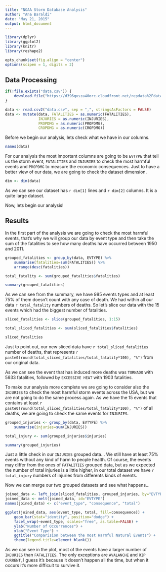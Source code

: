 ```yaml
---
title: "NOAA Storm Database Analysis"
author: "Ana Baraldi"
date: "May 21, 2015"
output: html_document
---
```


```r
library(dplyr)
library(ggplot2)
library(knitr)
library(reshape2)
```

```r
opts_chunk$set(fig.align = "center")
options(scipen = 1, digits = 2)
```

## Data Processing

```r
if(!file.exists("data.csv")) {
    download.file("https://d396qusza40orc.cloudfront.net/repdata%2Fdata%2FStormData.csv.bz2", destfile = "data.csv", method="curl")
}

data <- read.csv2("data.csv", sep = ",", stringsAsFactors = FALSE)
data <- mutate(data, FATALITIES = as.numeric(FATALITIES),
               INJURIES = as.numeric(INJURIES),
               PROPDMG = as.numeric(PROPDMG),
               CROPDMG = as.numeric(CROPDMG))
```

Before we begin our analysis, lets check what we have in our columns.

```r
names(data)
```

For our analysis the most important columns are going to be `EVTYPE` that tell us the storm event, `FATALITIES` and `INJURIES` to check the most harmful events and `PROPDMG` to measure the economic consequences.
Just to have a better view of our data, we are going to check the dataset dimension.

```r
dim <- dim(data)
```
As we can see our dataset has `r dim[1]` lines and `r dim[2]` columns. It is a quite large dataset. 

Now, lets begin our analysis!

## Results

In the first part of the analysis we are going to check the most harmful events, that's why we will group our data by event type and then take the sum of the fatalities to see how many deaths have occurred between 1950 and 2011. 
```r
grouped_fatalities <- group_by(data, EVTYPE) %>%
    summarise(fatalities=sum(FATALITIES)) %>%
    arrange(desc(fatalities)) 

total_fatality <- sum(grouped_fatalities$fatalities)

summary(grouped_fatalities)
```
As we can see from the summary, we have 985 events types and at least 75% of them doesn't count with any case of death. We had within all our data `r total_fatality` numbers of deaths. So let's slice our data with the 15 events which had the biggest number of fatalities. 

```r
sliced_fatalities <- slice(grouped_fatalities, 1:15)

total_sliced_fatalities <- sum(sliced_fatalities$fatalities)

sliced_fatalities
```
Just to point out, our new sliced data have `r total_sliced_fatalities` number of deaths, that represents `r paste0(round(total_sliced_fatalities/total_fatality*100), "%")` from our original data.

As we can see the event that has induced more deaths was `TORNADO` with 5633 fatalities, followed by `EXCESSIVE HEAT` with 1903 fatalities.

To make our analysis more complete we are going to consider also the `INJURIES` to check the most harmful storm events across the USA, but we are not going to do the same process again. As we have the 15 events that contains at least `r paste0(round(total_sliced_fatalities/total_fatality*100), "%")` of all deaths, we are going to check the same events for `INJURIES`.

```r
grouped_injuries <- group_by(data, EVTYPE) %>%
    summarise(injuries=sum(INJURIES))

total_injury <- sum(grouped_injuries$injuries)

summary(grouped_injuries)
```
Just a little check in our `INJURIES` grouped data... We still have at least 75% events without any kind of harm to people health. Of course, the events may differ from the ones of `FATALITIES` grouped data, but as we expected the number of total injuries is a little higher, in our total dataset we have `r total_injury` numbers of injuries from differents kinds of events.

Now we can merge our two grouped datasets and see what happens...
```r
joined_data <- left_join(sliced_fatalities, grouped_injuries, by="EVTYPE")
joined_data <- melt(joined_data, id="EVTYPE")
names(joined_data) <- c("event_type", "consequence", "total")

ggplot(joined_data, aes(event_type, total, fill=consequence)) + 
    geom_bar(stat="identity", position="dodge") +
    facet_wrap(~event_type, scales="free", as.table=FALSE) +
    ylab("Number of Occurrences") +
    xlab("Event Type") +
    ggtitle("Comparision between the most Harmful Natural Events") +
    theme(legend.title=element_blank())
```
As we can see in the plot, most of the events have a larger number of `INJURIES` than `FATALITIES`. The only exceptions are `AVALANCHE` and `RIP CURRENT`, I guess it's because it doesn't happen all the time, but when it occurs it's more difficult to survive it.


```r

```

```r

```

